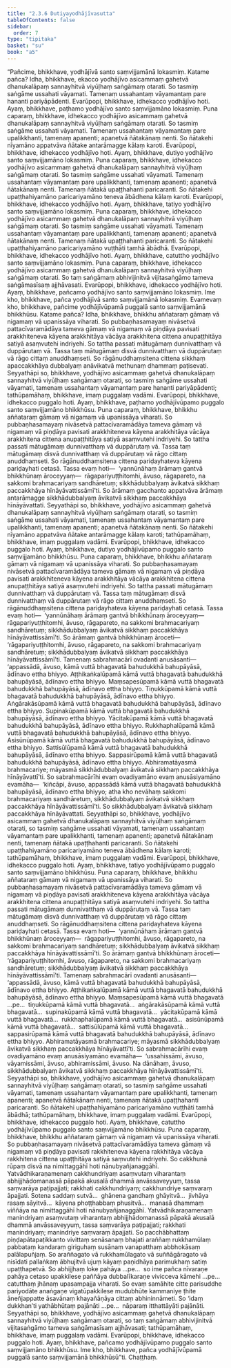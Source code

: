 ```yaml
---
title: "2.3.6 Dutiyayodhājīvasutta"
tableOfContents: false
sidebar:
  order: 7
type: "tipitaka"
basket: "su"
book: "a5"
---
```



<DynamicBreadcrumb />

<Division number="76" book="a5">

<Paragraph number="477" book="a5">
“Pañcime, bhikkhave, yodhājīvā santo saṃvijjamānā lokasmiṃ. Katame pañca? Idha, bhikkhave, ekacco yodhājīvo asicammaṃ gahetvā dhanukalāpaṃ sannayhitvā viyūḷhaṃ saṅgāmaṃ otarati. So tasmiṃ saṅgāme ussahati vāyamati. Tamenaṃ ussahantaṃ vāyamantaṃ pare hananti pariyāpādenti. Evarūpopi, bhikkhave, idhekacco yodhājīvo hoti. Ayaṃ, bhikkhave, paṭhamo yodhājīvo santo saṃvijjamāno lokasmiṃ.
</Paragraph>

<Paragraph number="478" book="a5">
Puna caparaṃ, bhikkhave, idhekacco yodhājīvo asicammaṃ gahetvā dhanukalāpaṃ sannayhitvā viyūḷhaṃ saṅgāmaṃ otarati. So tasmiṃ saṅgāme ussahati vāyamati. Tamenaṃ ussahantaṃ vāyamantaṃ pare upalikkhanti, tamenaṃ apanenti; apanetvā ñātakānaṃ nenti. So ñātakehi nīyamāno appatvāva ñātake antarāmagge kālaṃ karoti. Evarūpopi, bhikkhave, idhekacco yodhājīvo hoti. Ayaṃ, bhikkhave, dutiyo yodhājīvo santo saṃvijjamāno lokasmiṃ.
</Paragraph>

<Paragraph number="479" book="a5">
Puna caparaṃ, bhikkhave, idhekacco yodhājīvo asicammaṃ gahetvā dhanukalāpaṃ sannayhitvā viyūḷhaṃ saṅgāmaṃ otarati. So tasmiṃ saṅgāme ussahati vāyamati. Tamenaṃ ussahantaṃ vāyamantaṃ pare upalikkhanti, tamenaṃ apanenti; apanetvā ñātakānaṃ nenti. Tamenaṃ ñātakā upaṭṭhahanti paricaranti. So ñātakehi upaṭṭhahiyamāno paricariyamāno teneva ābādhena kālaṃ karoti. Evarūpopi, bhikkhave, idhekacco yodhājīvo hoti. Ayaṃ, bhikkhave, tatiyo yodhājīvo santo saṃvijjamāno lokasmiṃ.
</Paragraph>

<Paragraph number="480" book="a5">
Puna caparaṃ, bhikkhave, idhekacco yodhājīvo asicammaṃ gahetvā dhanukalāpaṃ sannayhitvā viyūḷhaṃ saṅgāmaṃ otarati. So tasmiṃ saṅgāme ussahati vāyamati. Tamenaṃ ussahantaṃ vāyamantaṃ pare upalikkhanti, tamenaṃ apanenti; apanetvā ñātakānaṃ nenti. Tamenaṃ ñātakā upaṭṭhahanti paricaranti. So ñātakehi upaṭṭhahiyamāno paricariyamāno vuṭṭhāti tamhā ābādhā. Evarūpopi, bhikkhave, idhekacco yodhājīvo hoti. Ayaṃ, bhikkhave, catuttho yodhājīvo santo saṃvijjamāno lokasmiṃ.
</Paragraph>

<Paragraph number="481" book="a5">
Puna caparaṃ, bhikkhave, idhekacco yodhājīvo asicammaṃ gahetvā dhanukalāpaṃ sannayhitvā viyūḷhaṃ saṅgāmaṃ otarati. So taṃ saṅgāmaṃ abhivijinitvā vijitasaṅgāmo tameva saṅgāmasīsaṃ ajjhāvasati. Evarūpopi, bhikkhave, idhekacco yodhājīvo hoti. Ayaṃ, bhikkhave, pañcamo yodhājīvo santo saṃvijjamāno lokasmiṃ. Ime kho, bhikkhave, pañca yodhājīvā santo saṃvijjamānā lokasmiṃ.
</Paragraph>

<Paragraph number="482" book="a5">
Evamevaṃ kho, bhikkhave, pañcime yodhājīvūpamā puggalā santo saṃvijjamānā bhikkhūsu. Katame pañca? Idha, bhikkhave, bhikkhu aññataraṃ gāmaṃ vā nigamaṃ vā upanissāya viharati. So pubbaṇhasamayaṃ nivāsetvā pattacīvaramādāya tameva gāmaṃ vā nigamaṃ vā piṇḍāya pavisati arakkhiteneva kāyena arakkhitāya vācāya arakkhitena cittena anupaṭṭhitāya satiyā asaṃvutehi indriyehi. So tattha passati mātugāmaṃ dunnivatthaṃ vā duppārutaṃ vā. Tassa taṃ mātugāmaṃ disvā dunnivatthaṃ vā duppārutaṃ vā rāgo cittaṃ anuddhaṃseti. So rāgānuddhaṃsitena cittena sikkhaṃ apaccakkhāya dubbalyaṃ anāvikatvā methunaṃ dhammaṃ paṭisevati.
</Paragraph>

<Paragraph number="483" book="a5">
Seyyathāpi so, bhikkhave, yodhājīvo asicammaṃ gahetvā dhanukalāpaṃ sannayhitvā viyūḷhaṃ saṅgāmaṃ otarati, so tasmiṃ saṅgāme ussahati vāyamati, tamenaṃ ussahantaṃ vāyamantaṃ pare hananti pariyāpādenti; tathūpamāhaṃ, bhikkhave, imaṃ puggalaṃ vadāmi. Evarūpopi, bhikkhave, idhekacco puggalo hoti. Ayaṃ, bhikkhave, paṭhamo yodhājīvūpamo puggalo santo saṃvijjamāno bhikkhūsu.
</Paragraph>

<Paragraph number="484" book="a5">
Puna caparaṃ, bhikkhave, bhikkhu aññataraṃ gāmaṃ vā nigamaṃ vā upanissāya viharati. So pubbaṇhasamayaṃ nivāsetvā pattacīvaramādāya tameva gāmaṃ vā nigamaṃ vā piṇḍāya pavisati arakkhiteneva kāyena arakkhitāya vācāya arakkhitena cittena anupaṭṭhitāya satiyā asaṃvutehi indriyehi. So tattha passati mātugāmaṃ dunnivatthaṃ vā duppārutaṃ vā. Tassa taṃ mātugāmaṃ disvā dunnivatthaṃ vā duppārutaṃ vā rāgo cittaṃ anuddhaṃseti. So rāgānuddhaṃsitena cittena pariḍayhateva kāyena pariḍayhati cetasā. Tassa evaṃ hoti—  ‘yannūnāhaṃ ārāmaṃ gantvā bhikkhūnaṃ āroceyyaṃ—  rāgapariyuṭṭhitomhi, āvuso, rāgapareto, na sakkomi brahmacariyaṃ sandhāretuṃ; sikkhādubbalyaṃ āvikatvā sikkhaṃ paccakkhāya hīnāyāvattissāmī’ti. So ārāmaṃ gacchanto appatvāva ārāmaṃ antarāmagge sikkhādubbalyaṃ āvikatvā sikkhaṃ paccakkhāya hīnāyāvattati.
</Paragraph>

<Paragraph number="485" book="a5">
Seyyathāpi so, bhikkhave, yodhājīvo asicammaṃ gahetvā dhanukalāpaṃ sannayhitvā viyūḷhaṃ saṅgāmaṃ otarati, so tasmiṃ saṅgāme ussahati vāyamati, tamenaṃ ussahantaṃ vāyamantaṃ pare upalikkhanti, tamenaṃ apanenti; apanetvā ñātakānaṃ nenti. So ñātakehi nīyamāno appatvāva ñātake antarāmagge kālaṃ karoti; tathūpamāhaṃ, bhikkhave, imaṃ puggalaṃ vadāmi. Evarūpopi, bhikkhave, idhekacco puggalo hoti. Ayaṃ, bhikkhave, dutiyo yodhājīvūpamo puggalo santo saṃvijjamāno bhikkhūsu.
</Paragraph>

<Paragraph number="486" book="a5">
Puna caparaṃ, bhikkhave, bhikkhu aññataraṃ gāmaṃ vā nigamaṃ vā upanissāya viharati. So pubbaṇhasamayaṃ nivāsetvā pattacīvaramādāya tameva gāmaṃ vā nigamaṃ vā piṇḍāya pavisati arakkhiteneva kāyena arakkhitāya vācāya arakkhitena cittena anupaṭṭhitāya satiyā asaṃvutehi indriyehi. So tattha passati mātugāmaṃ dunnivatthaṃ vā duppārutaṃ vā. Tassa taṃ mātugāmaṃ disvā dunnivatthaṃ vā duppārutaṃ vā rāgo cittaṃ anuddhaṃseti. So rāgānuddhaṃsitena cittena pariḍayhateva kāyena pariḍayhati cetasā. Tassa evaṃ hoti—  ‘yannūnāhaṃ ārāmaṃ gantvā bhikkhūnaṃ āroceyyaṃ—  rāgapariyuṭṭhitomhi, āvuso, rāgapareto, na sakkomi brahmacariyaṃ sandhāretuṃ; sikkhādubbalyaṃ āvikatvā sikkhaṃ paccakkhāya hīnāyāvattissāmī’ti. So ārāmaṃ gantvā bhikkhūnaṃ āroceti—  ‘rāgapariyuṭṭhitomhi, āvuso, rāgapareto, na sakkomi brahmacariyaṃ sandhāretuṃ; sikkhādubbalyaṃ āvikatvā sikkhaṃ paccakkhāya hīnāyāvattissāmī’ti.
</Paragraph>

<Paragraph number="487" book="a5">
Tamenaṃ sabrahmacārī ovadanti anusāsanti—  ‘appassādā, āvuso, kāmā vuttā bhagavatā bahudukkhā bahupāyāsā, ādīnavo ettha bhiyyo. Aṭṭhikaṅkalūpamā kāmā vuttā bhagavatā bahudukkhā bahupāyāsā, ādīnavo ettha bhiyyo. Maṃsapesūpamā kāmā vuttā bhagavatā bahudukkhā bahupāyāsā, ādīnavo ettha bhiyyo. Tiṇukkūpamā kāmā vuttā bhagavatā bahudukkhā bahupāyāsā, ādīnavo ettha bhiyyo. Aṅgārakāsūpamā kāmā vuttā bhagavatā bahudukkhā bahupāyāsā, ādīnavo ettha bhiyyo. Supinakūpamā kāmā vuttā bhagavatā bahudukkhā bahupāyāsā, ādīnavo ettha bhiyyo. Yācitakūpamā kāmā vuttā bhagavatā bahudukkhā bahupāyāsā, ādīnavo ettha bhiyyo. Rukkhaphalūpamā kāmā vuttā bhagavatā bahudukkhā bahupāyāsā, ādīnavo ettha bhiyyo. Asisūnūpamā kāmā vuttā bhagavatā bahudukkhā bahupāyāsā, ādīnavo ettha bhiyyo. Sattisūlūpamā kāmā vuttā bhagavatā bahudukkhā bahupāyāsā, ādīnavo ettha bhiyyo. Sappasirūpamā kāmā vuttā bhagavatā bahudukkhā bahupāyāsā, ādīnavo ettha bhiyyo. Abhiramatāyasmā brahmacariye; māyasmā sikkhādubbalyaṃ āvikatvā sikkhaṃ paccakkhāya hīnāyāvattī’ti.
</Paragraph>

<Paragraph number="488" book="a5">
So sabrahmacārīhi evaṃ ovadiyamāno evaṃ anusāsiyamāno evamāha—  ‘kiñcāpi, āvuso, appassādā kāmā vuttā bhagavatā bahudukkhā bahupāyāsā, ādīnavo ettha bhiyyo; atha kho nevāhaṃ sakkomi brahmacariyaṃ sandhāretuṃ, sikkhādubbalyaṃ āvikatvā sikkhaṃ paccakkhāya hīnāyāvattissāmī’ti. So sikkhādubbalyaṃ āvikatvā sikkhaṃ paccakkhāya hīnāyāvattati.
</Paragraph>

<Paragraph number="489" book="a5">
Seyyathāpi so, bhikkhave, yodhājīvo asicammaṃ gahetvā dhanukalāpaṃ sannayhitvā viyūḷhaṃ saṅgāmaṃ otarati, so tasmiṃ saṅgāme ussahati vāyamati, tamenaṃ ussahantaṃ vāyamantaṃ pare upalikkhanti, tamenaṃ apanenti; apanetvā ñātakānaṃ nenti, tamenaṃ ñātakā upaṭṭhahanti paricaranti. So ñātakehi upaṭṭhahiyamāno paricariyamāno teneva ābādhena kālaṃ karoti; tathūpamāhaṃ, bhikkhave, imaṃ puggalaṃ vadāmi. Evarūpopi, bhikkhave, idhekacco puggalo hoti. Ayaṃ, bhikkhave, tatiyo yodhājīvūpamo puggalo santo saṃvijjamāno bhikkhūsu.
</Paragraph>

<Paragraph number="490" book="a5">
Puna caparaṃ, bhikkhave, bhikkhu aññataraṃ gāmaṃ vā nigamaṃ vā upanissāya viharati. So pubbaṇhasamayaṃ nivāsetvā pattacīvaramādāya tameva gāmaṃ vā nigamaṃ vā piṇḍāya pavisati arakkhiteneva kāyena arakkhitāya vācāya arakkhitena cittena anupaṭṭhitāya satiyā asaṃvutehi indriyehi. So tattha passati mātugāmaṃ dunnivatthaṃ vā duppārutaṃ vā. Tassa taṃ mātugāmaṃ disvā dunnivatthaṃ vā duppārutaṃ vā rāgo cittaṃ anuddhaṃseti. So rāgānuddhaṃsitena cittena pariḍayhateva kāyena pariḍayhati cetasā. Tassa evaṃ hoti—  ‘yannūnāhaṃ ārāmaṃ gantvā bhikkhūnaṃ āroceyyaṃ—  rāgapariyuṭṭhitomhi, āvuso, rāgapareto, na sakkomi brahmacariyaṃ sandhāretuṃ; sikkhādubbalyaṃ āvikatvā sikkhaṃ paccakkhāya hīnāyāvattissāmī’ti. So ārāmaṃ gantvā bhikkhūnaṃ āroceti—  ‘rāgapariyuṭṭhitomhi, āvuso, rāgapareto, na sakkomi brahmacariyaṃ sandhāretuṃ; sikkhādubbalyaṃ āvikatvā sikkhaṃ paccakkhāya hīnāyāvattissāmī’ti.
</Paragraph>

<Paragraph number="491" book="a5">
Tamenaṃ sabrahmacārī ovadanti anusāsanti—  ‘appassādā, āvuso, kāmā vuttā bhagavatā bahudukkhā bahupāyāsā, ādīnavo ettha bhiyyo. Aṭṭhikaṅkalūpamā kāmā vuttā bhagavatā bahudukkhā bahupāyāsā, ādīnavo ettha bhiyyo. Maṃsapesūpamā kāmā vuttā bhagavatā …pe…  tiṇukkūpamā kāmā vuttā bhagavatā…  aṅgārakāsūpamā kāmā vuttā bhagavatā…  supinakūpamā kāmā vuttā bhagavatā…  yācitakūpamā kāmā vuttā bhagavatā…  rukkhaphalūpamā kāmā vuttā bhagavatā…  asisūnūpamā kāmā vuttā bhagavatā…  sattisūlūpamā kāmā vuttā bhagavatā…  sappasirūpamā kāmā vuttā bhagavatā bahudukkhā bahupāyāsā, ādīnavo ettha bhiyyo. Abhiramatāyasmā brahmacariye; māyasmā sikkhādubbalyaṃ āvikatvā sikkhaṃ paccakkhāya hīnāyāvattī’ti.
</Paragraph>

<Paragraph number="492" book="a5">
So sabrahmacārīhi evaṃ ovadiyamāno evaṃ anusāsiyamāno evamāha—  ‘ussahissāmi, āvuso, vāyamissāmi, āvuso, abhiramissāmi, āvuso. Na dānāhaṃ, āvuso, sikkhādubbalyaṃ āvikatvā sikkhaṃ paccakkhāya hīnāyāvattissāmī’ti.
</Paragraph>

<Paragraph number="493" book="a5">
Seyyathāpi so, bhikkhave, yodhājīvo asicammaṃ gahetvā dhanukalāpaṃ sannayhitvā viyūḷhaṃ saṅgāmaṃ otarati, so tasmiṃ saṅgāme ussahati vāyamati, tamenaṃ ussahantaṃ vāyamantaṃ pare upalikkhanti, tamenaṃ apanenti; apanetvā ñātakānaṃ nenti, tamenaṃ ñātakā upaṭṭhahanti paricaranti. So ñātakehi upaṭṭhahiyamāno paricariyamāno vuṭṭhāti tamhā ābādhā; tathūpamāhaṃ, bhikkhave, imaṃ puggalaṃ vadāmi. Evarūpopi, bhikkhave, idhekacco puggalo hoti. Ayaṃ, bhikkhave, catuttho yodhājīvūpamo puggalo santo saṃvijjamāno bhikkhūsu.
</Paragraph>

<Paragraph number="494" book="a5">
Puna caparaṃ, bhikkhave, bhikkhu aññataraṃ gāmaṃ vā nigamaṃ vā upanissāya viharati. So pubbaṇhasamayaṃ nivāsetvā pattacīvaramādāya tameva gāmaṃ vā nigamaṃ vā piṇḍāya pavisati rakkhiteneva kāyena rakkhitāya vācāya rakkhitena cittena upaṭṭhitāya satiyā saṃvutehi indriyehi. So cakkhunā rūpaṃ disvā na nimittaggāhī hoti nānubyañjanaggāhī. Yatvādhikaraṇamenaṃ cakkhundriyaṃ asaṃvutaṃ viharantaṃ abhijjhādomanassā pāpakā akusalā dhammā anvāssaveyyuṃ, tassa saṃvarāya paṭipajjati; rakkhati cakkhundriyaṃ; cakkhundriye saṃvaraṃ āpajjati. Sotena saddaṃ sutvā…  ghānena gandhaṃ ghāyitvā…  jivhāya rasaṃ sāyitvā…  kāyena phoṭṭhabbaṃ phusitvā…  manasā dhammaṃ viññāya na nimittaggāhī hoti nānubyañjanaggāhī. Yatvādhikaraṇamenaṃ manindriyaṃ asaṃvutaṃ viharantaṃ abhijjhādomanassā pāpakā akusalā dhammā anvāssaveyyuṃ, tassa saṃvarāya paṭipajjati; rakkhati manindriyaṃ; manindriye saṃvaraṃ āpajjati. So pacchābhattaṃ piṇḍapātapaṭikkanto vivittaṃ senāsanaṃ bhajati araññaṃ rukkhamūlaṃ pabbataṃ kandaraṃ giriguhaṃ susānaṃ vanapatthaṃ abbhokāsaṃ palālapuñjaṃ. So araññagato vā rukkhamūlagato vā suññāgāragato vā nisīdati pallaṅkaṃ ābhujitvā ujuṃ kāyaṃ paṇidhāya parimukhaṃ satiṃ upaṭṭhapetvā. So abhijjhaṃ loke pahāya …pe…  so ime pañca nīvaraṇe pahāya cetaso upakkilese paññāya dubbalīkaraṇe vivicceva kāmehi …pe…  catutthaṃ jhānaṃ upasampajja viharati.
</Paragraph>

<Paragraph number="495" book="a5">
So evaṃ samāhite citte parisuddhe pariyodāte anaṅgaṇe vigatūpakkilese mudubhūte kammaniye ṭhite āneñjappatte āsavānaṃ khayañāṇāya cittaṃ abhininnāmeti. So ‘idaṃ dukkhan’ti yathābhūtaṃ pajānāti …pe…  nāparaṃ itthattāyāti pajānāti.
</Paragraph>

<Paragraph number="496" book="a5">
Seyyathāpi so, bhikkhave, yodhājīvo asicammaṃ gahetvā dhanukalāpaṃ sannayhitvā viyūḷhaṃ saṅgāmaṃ otarati, so taṃ saṅgāmaṃ abhivijinitvā vijitasaṅgāmo tameva saṅgāmasīsaṃ ajjhāvasati; tathūpamāhaṃ, bhikkhave, imaṃ puggalaṃ vadāmi. Evarūpopi, bhikkhave, idhekacco puggalo hoti. Ayaṃ, bhikkhave, pañcamo yodhājīvūpamo puggalo santo saṃvijjamāno bhikkhūsu. Ime kho, bhikkhave, pañca yodhājīvūpamā puggalā santo saṃvijjamānā bhikkhūsū”ti.

</Paragraph>
</Division>

<Paragraph number="497" type="center" book="a5">
Chaṭṭhaṃ.
</Paragraph>